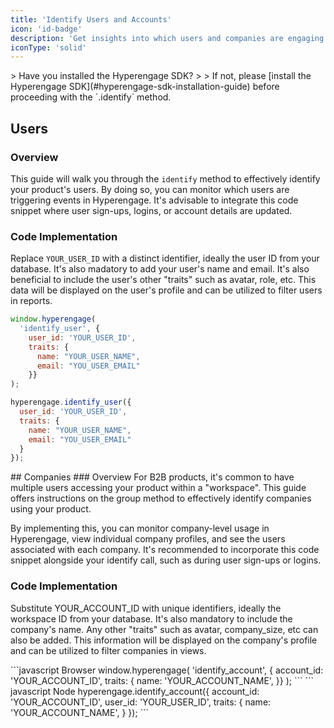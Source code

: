 ```yaml
---
title: 'Identify Users and Accounts'
icon: 'id-badge'
description: 'Get insights into which users and companies are engaging with your product.'
iconType: 'solid'
---
```


<Card title="Pre-requisites" icon="code" href="/quickstart/install">
> Have you installed the Hyperengage SDK?
>
> If not, please [install the Hyperengage SDK](#hyperengage-sdk-installation-guide) before proceeding with the `.identify` method.
</Card>

## Users

### Overview
This guide will walk you through the `identify` method to effectively identify your product's users. By doing so, you can monitor which users are triggering events in Hyperengage. It's advisable to integrate this code snippet where user sign-ups, logins, or account details are updated.

### Code Implementation

Replace `YOUR_USER_ID` with a distinct identifier, ideally the user ID from your database. It's also madatory to add your user's name and email. It's also beneficial to include the user's other "traits" such as avatar, role, etc. This data will be displayed on the user's profile and can be utilized to filter users in reports.

<CodeGroup>

```javascript Browser
window.hyperengage(
  'identify_user', {
    user_id: 'YOUR_USER_ID',
    traits: {
      name: "YOUR_USER_NAME",
      email: "YOU_USER_EMAIL"
    }}
);
```

```javascript Node
hyperengage.identify_user({
  user_id: 'YOUR_USER_ID',
  traits: {
    name: "YOUR_USER_NAME",
    email: "YOU_USER_EMAIL"
  }
});
```
</CodeGroup>
## Companies
### Overview
For B2B products, it's common to have multiple users accessing your product within a "workspace". This guide offers instructions on the group method to effectively identify companies using your product.

By implementing this, you can monitor company-level usage in Hyperengage, view individual company profiles, and see the users associated with each company. It's recommended to incorporate this code snippet alongside your identify call, such as during user sign-ups or logins.

### Code Implementation
Substitute YOUR_ACCOUNT_ID with unique identifiers, ideally the workspace ID from your database. It's also mandatory to include the company's name. Any other "traits" such as avatar, company_size, etc can also be added. This information will be displayed on the company's profile and can be utilized to filter companies in views.

<CodeGroup>
```javascript Browser
window.hyperengage(
  'identify_account', {
    account_id: 'YOUR_ACCOUNT_ID', 
    traits: {
      name: 'YOUR_ACCOUNT_NAME',
    }}
);
```
``` javascript Node
hyperengage.identify_account({
  account_id: 'YOUR_ACCOUNT_ID',
  user_id: 'YOUR_USER_ID',
  traits: {
    name: 'YOUR_ACCOUNT_NAME',
  }
});
```
</CodeGroup>
